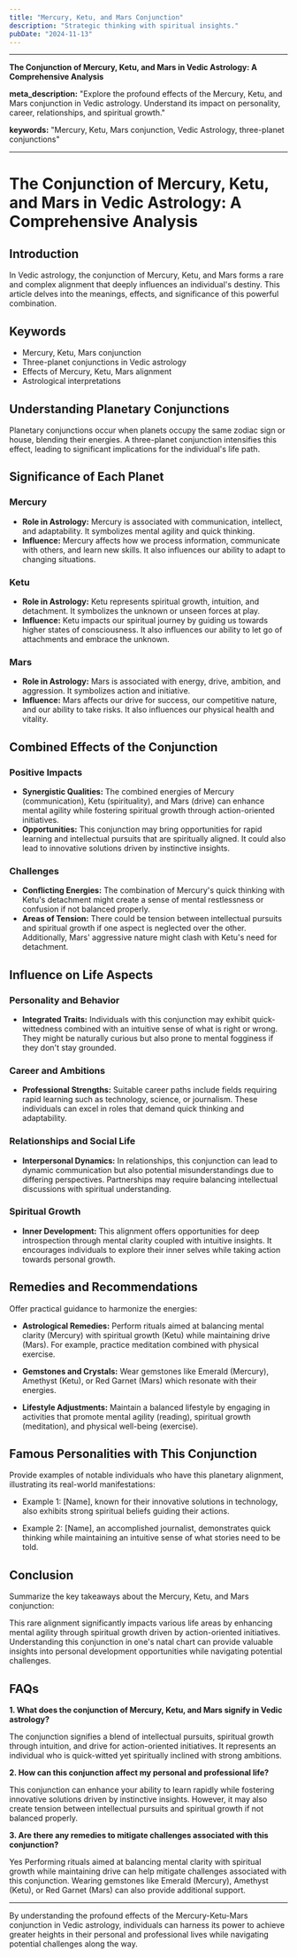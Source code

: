 ```yaml
---
title: "Mercury, Ketu, and Mars Conjunction"
description: "Strategic thinking with spiritual insights."
pubDate: "2024-11-13"
---
```


---

**The Conjunction of Mercury, Ketu, and Mars in Vedic Astrology: A Comprehensive Analysis**

**meta_description:** "Explore the profound effects of the Mercury, Ketu, and Mars conjunction in Vedic astrology. Understand its impact on personality, career, relationships, and spiritual growth."

**keywords:** "Mercury, Ketu, Mars conjunction, Vedic Astrology, three-planet conjunctions"

---

# The Conjunction of Mercury, Ketu, and Mars in Vedic Astrology: A Comprehensive Analysis

## Introduction

In Vedic astrology, the conjunction of Mercury, Ketu, and Mars forms a rare and complex alignment that deeply influences an individual's destiny. This article delves into the meanings, effects, and significance of this powerful combination.

## Keywords

- Mercury, Ketu, Mars conjunction
- Three-planet conjunctions in Vedic astrology
- Effects of Mercury, Ketu, Mars alignment
- Astrological interpretations

## Understanding Planetary Conjunctions

Planetary conjunctions occur when planets occupy the same zodiac sign or house, blending their energies. A three-planet conjunction intensifies this effect, leading to significant implications for the individual's life path.

## Significance of Each Planet

### Mercury

- **Role in Astrology:** Mercury is associated with communication, intellect, and adaptability. It symbolizes mental agility and quick thinking.
- **Influence:** Mercury affects how we process information, communicate with others, and learn new skills. It also influences our ability to adapt to changing situations.

### Ketu

- **Role in Astrology:** Ketu represents spiritual growth, intuition, and detachment. It symbolizes the unknown or unseen forces at play.
- **Influence:** Ketu impacts our spiritual journey by guiding us towards higher states of consciousness. It also influences our ability to let go of attachments and embrace the unknown.

### Mars

- **Role in Astrology:** Mars is associated with energy, drive, ambition, and aggression. It symbolizes action and initiative.
- **Influence:** Mars affects our drive for success, our competitive nature, and our ability to take risks. It also influences our physical health and vitality.

## Combined Effects of the Conjunction

### Positive Impacts

- **Synergistic Qualities:** The combined energies of Mercury (communication), Ketu (spirituality), and Mars (drive) can enhance mental agility while fostering spiritual growth through action-oriented initiatives.
- **Opportunities:** This conjunction may bring opportunities for rapid learning and intellectual pursuits that are spiritually aligned. It could also lead to innovative solutions driven by instinctive insights.

### Challenges

- **Conflicting Energies:** The combination of Mercury's quick thinking with Ketu's detachment might create a sense of mental restlessness or confusion if not balanced properly.
- **Areas of Tension:** There could be tension between intellectual pursuits and spiritual growth if one aspect is neglected over the other. Additionally, Mars' aggressive nature might clash with Ketu's need for detachment.

## Influence on Life Aspects

### Personality and Behavior

- **Integrated Traits:** Individuals with this conjunction may exhibit quick-wittedness combined with an intuitive sense of what is right or wrong. They might be naturally curious but also prone to mental fogginess if they don't stay grounded.
  
### Career and Ambitions

- **Professional Strengths:** Suitable career paths include fields requiring rapid learning such as technology, science, or journalism. These individuals can excel in roles that demand quick thinking and adaptability.
  
### Relationships and Social Life

- **Interpersonal Dynamics:** In relationships, this conjunction can lead to dynamic communication but also potential misunderstandings due to differing perspectives. Partnerships may require balancing intellectual discussions with spiritual understanding.
  
### Spiritual Growth

- **Inner Development:** This alignment offers opportunities for deep introspection through mental clarity coupled with intuitive insights. It encourages individuals to explore their inner selves while taking action towards personal growth.

## Remedies and Recommendations

Offer practical guidance to harmonize the energies:

- **Astrological Remedies:** Perform rituals aimed at balancing mental clarity (Mercury) with spiritual growth (Ketu) while maintaining drive (Mars). For example, practice meditation combined with physical exercise.
  
- **Gemstones and Crystals:** Wear gemstones like Emerald (Mercury), Amethyst (Ketu), or Red Garnet (Mars) which resonate with their energies.
  
- **Lifestyle Adjustments:** Maintain a balanced lifestyle by engaging in activities that promote mental agility (reading), spiritual growth (meditation), and physical well-being (exercise).

## Famous Personalities with This Conjunction

Provide examples of notable individuals who have this planetary alignment, illustrating its real-world manifestations:

- Example 1: [Name], known for their innovative solutions in technology, also exhibits strong spiritual beliefs guiding their actions.
  
- Example 2: [Name], an accomplished journalist, demonstrates quick thinking while maintaining an intuitive sense of what stories need to be told.

## Conclusion

Summarize the key takeaways about the Mercury, Ketu, and Mars conjunction:

This rare alignment significantly impacts various life areas by enhancing mental agility through spiritual growth driven by action-oriented initiatives. Understanding this conjunction in one's natal chart can provide valuable insights into personal development opportunities while navigating potential challenges.

## FAQs

**1. What does the conjunction of Mercury, Ketu, and Mars signify in Vedic astrology?**

The conjunction signifies a blend of intellectual pursuits, spiritual growth through intuition, and drive for action-oriented initiatives. It represents an individual who is quick-witted yet spiritually inclined with strong ambitions.

**2. How can this conjunction affect my personal and professional life?**

This conjunction can enhance your ability to learn rapidly while fostering innovative solutions driven by instinctive insights. However, it may also create tension between intellectual pursuits and spiritual growth if not balanced properly.

**3. Are there any remedies to mitigate challenges associated with this conjunction?**

Yes Performing rituals aimed at balancing mental clarity with spiritual growth while maintaining drive can help mitigate challenges associated with this conjunction. Wearing gemstones like Emerald (Mercury), Amethyst (Ketu), or Red Garnet (Mars) can also provide additional support.

---

By understanding the profound effects of the Mercury-Ketu-Mars conjunction in Vedic astrology, individuals can harness its power to achieve greater heights in their personal and professional lives while navigating potential challenges along the way.